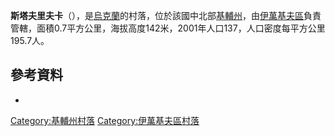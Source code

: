 {{coord|50|55|25|N|29|42|57|E|scale:30000|display=title}}

'''斯塔夫里夫卡'''（{{lang-uk|Ставрівка}}），是[[烏克蘭|烏克蘭]]的村落，位於該國中北部[[基輔州|基輔州]]，由[[伊萬基夫區|伊萬基夫區]]負責管轄，面積0.7平方公里，海拔高度142米，2001年人口137，人口密度每平方公里195.7人。

==參考資料==
* {{Cite web|url=http://www.warheroes.ru/hero/hero.asp?Hero_id=15759|title=(рос.) Герои страны|last=|first=|date=|website=|publisher=|language=|accessdate=|archive-date=2020-01-08|archive-url=https://web.archive.org/web/20200108221813/http://www.warheroes.ru/hero/hero.asp?Hero_id=15759|dead-url=no}}

{{DEFAULTSORT:Ставрівка}}
[[Category:基輔州村落|Category:基輔州村落]]
[[Category:伊萬基夫區村落|Category:伊萬基夫區村落]]


{{Kiev-geo-stub}}